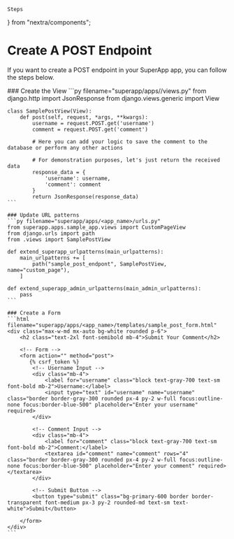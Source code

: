     Steps
} from "nextra/components";

# Create A POST Endpoint

If you want to create a POST endpoint in your SuperApp app, you can follow the steps below.

<Steps>
    ### Create the View
    ```py filename="superapp/apps/<app_name>/views.py"
    from django.http import JsonResponse
    from django.views.generic import View

    class SamplePostView(View):
        def post(self, request, *args, **kwargs):
            username = request.POST.get('username')
            comment = request.POST.get('comment')

            # Here you can add your logic to save the comment to the database or perform any other actions

            # For demonstration purposes, let's just return the received data
            response_data = {
                'username': username,
                'comment': comment
            }
            return JsonResponse(response_data)
    ```

    ### Update URL patterns
    ```py filename="superapp/apps/<app_name>/urls.py"
    from superapp.apps.sample_app.views import CustomPageView
    from django.urls import path
    from .views import SamplePostView

    def extend_superapp_urlpatterns(main_urlpatterns):
        main_urlpatterns += [
            path("sample_post_endpont", SamplePostView, name="custom_page"),
        ]

    def extend_superapp_admin_urlpatterns(main_admin_urlpatterns):
        pass
    ```

    ### Create a Form
    ```html filename="superapp/apps/<app_name>/templates/sample_post_form.html"
    <div class="max-w-md mx-auto bg-white rounded p-6">
        <h2 class="text-2xl font-semibold mb-4">Submit Your Comment</h2>

        <!-- Form -->
        <form action="" method="post">
           {% csrf_token %}
            <!-- Username Input -->
            <div class="mb-4">
                <label for="username" class="block text-gray-700 text-sm font-bold mb-2">Username:</label>
                <input type="text" id="username" name="username" class="border border-gray-300 rounded px-4 py-2 w-full focus:outline-none focus:border-blue-500" placeholder="Enter your username" required>
            </div>

            <!-- Comment Input -->
            <div class="mb-4">
                <label for="comment" class="block text-gray-700 text-sm font-bold mb-2">Comment:</label>
                <textarea id="comment" name="comment" rows="4" class="border border-gray-300 rounded px-4 py-2 w-full focus:outline-none focus:border-blue-500" placeholder="Enter your comment" required></textarea>
            </div>

            <!-- Submit Button -->
            <button type="submit" class="bg-primary-600 border border-transparent font-medium px-3 py-2 rounded-md text-sm text-white">Submit</button>

        </form>
    </div>
    ```

</Steps>


